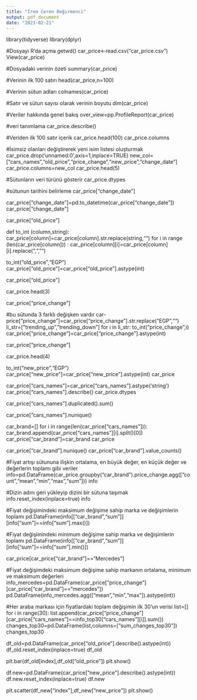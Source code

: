 ```yaml
---
title: "İrem Ceren Değirmenci"
output: pdf_document
date: "2023-02-21"
---
```


library(tidyverse)
library(dplyr)

#Dosyayı R'da açma
getwd()
car_price<-read.csv("car_price.csv")
View(car_price)

#Dosyadaki verinin özeti
summary(car_price)

#Verinin ilk 100 satırı
head(car_price,n=100)

#Verinin sütun adları
colnames(car_price)

#Satır ve sütun sayısı olarak verinin boyutu
dim(car_price)

#Veriler hakkında genel bakış
over_view=pp.ProfileReport(car_price)

#veri tanımlama
car_price.describe()


#Veriden ilk 100 satır içerik
car_price.head(100)
car_price.columns

#İsimsiz olanları değiştirerek yeni isim listesi oluşturmak
car_price.drop('unnamed:0',axis=1,inplace=TRUE)
new_col= ["cars_names","old_price","price_change","new_price","change_date"]
car_price.columns=new_col
car_price.head(5)

#Sütunların veri türünü gösterir
car_price.dtypes

#sütunun tarihini belirleme
car_price["change_date"]

car_price["change_date"]=pd.to_datetime(car_price["change_date"])
car_price["change_date"]

car_price["old_price"]

def to_int (column,string):
  car_price[column]=car_price[column].str.replace(string,"")
for i in range (len(car_price[column]))
:
  car_price[column][i]=car_price[column][i].replace(",","")

to_int("old_price","EGP")
car_price["old_price"]=car_price["old_price"].astype(int)

car_price["old_price"]

car_price.head(3)

car_price["price_change"]

#bu sütunda 3 farklı değişken vardır
car-price["price_change"]=car_price["price_change"].str.replace("EGP","")
li_str=["trending_up","trending_down"]
for i in li_str:
  to_int("price_change",i)
car_price["price_change"]=car_price["price_change"].astype(int)

car_price["price_change"]

car_price.head(4)

to_int("new_price","EGP")
car_price["new_price"]=car_price["new_price"].astype(int)
car_price

car_price["cars_names"]=car_price["cars_names"].astype('string')
car_price["cars_names"].describe()
car_price.dtypes

car_price["cars_names"].duplicated().sum()

car_price["cars_names"].nunique()

car_brand=[]
for i in range(len(car_price["cars_names"])):
  car_brand.append(car_price["cars_names"][i].split()[0])
car_price["car_brand"]=car_brand
car_price

car_price["car_brand"].nunique()
car_price["car_brand"].value_counts()

#Fiyat artışı sütununa ilişkin ortalama, en büyük değer, en küçük değer ve değerlerin toplamı gibi veriler
info=pd.DataFrame(car_price.groupby("car_brand").price_change.agg(["count","mean","min","max","sum"]))
info

#Dizin adını geri yükleyip dizini bir sütuna taşımak
info.reset_index(inplace=true)
info

#Fiyat değişimindeki maksimum değişime sahip marka ve değişimlerin toplamı
pd.DataFrame(info[["car_brand","sum"]][info["sum"]==info["sum"].max()])

#Fiyat değişimindeki minimum değişime sahip marka ve değişimlerin toplamı
pd.DataFrame(info[["car_brand","sum"]][info["sum"]==info["sum"].min()])

car_price[car_price["car_brand"]=="Mercedes"]

#Fiyat değişimdeki maksimum değişime sahip markanın ortalama, minimum ve maksimum değerleri
info_mercedes=pd.DataFrame(car_price["price_change"][car_price["car_brand"]=="mercedes"])
pd.DataFrame(info_mercedes.agg(["mean","min","max"]).astype(int))

#Her araba markası için fiyatlardaki toplam değişimin ilk 30'un verisi
list=[]
for i in range(30):
  list.append(car_price["price_change"][car_price["cars_names"]==info_top30["cars_names"][i]].sum())
changes_top30=pd.DataFrame(list,columns=["sum_changes_top30"])
changes_top30

df_old=pd.DataFrame(car_price["old_price"].describe().astype(int))
df_old.reset_index(inplace=true)
df_old

plt.bar(df_old[index],df_old["old_price"])
plt.show()

df.new=pd.DataFrame(car_price["new_price"].describe().astype(int))
df.new.reset_index(inplace=true)
df.new

plt.scatter(df_new["index"],df_new["new_price"])
plt.show()

